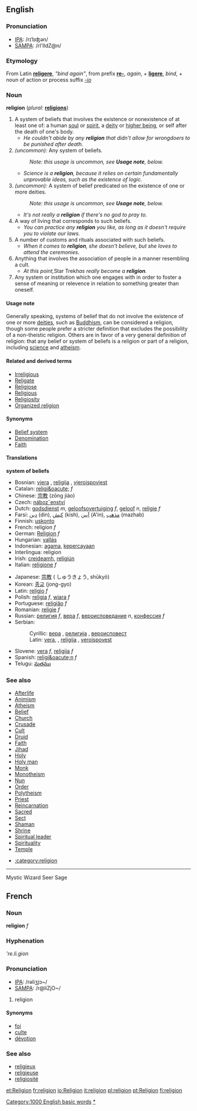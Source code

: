 ==English==

{{rank|ourselves|pale|happiness|914|religion|dress|degree|spoken}}

===Pronunciation===
*[[w:IPA|IPA]]: /rɪˈlɪʤən/
*[[w:SAMPA|SAMPA]]: /rI'lIdZ@n/

===Etymology===
From Latin '''[[religere]]''', ''"bind again"'', from prefix '''[[re-]]''', ''again'', + '''[[ligere]]''', ''bind'', + noun of action or process suffix ''[[-io]]''

===Noun===
'''religion''' (''plural:'' '''[[religions]]''')
# A system of beliefs that involves the existence or nonexistence of at least one of: a human [[soul]] or [[spirit]], a [[deity]] or [[higher being]], or self after the death of one's body.
#* ''He couldn't abide by any '''religion''' that didn't allow for wrongdoers to be punished after death.''
# ''(uncommon):'' Any system of beliefs.
#: ''Note: this usage is uncommon, see '''Usage note''', below.''
#* ''Science is a '''religion''', because it relies on certain fundamentally unprovable ideas, such as the existence of logic.''
# ''(uncommon):'' A system of belief predicated on the existence of one or more deities.
#: ''Note: this usage is uncommon, see '''Usage note''', below.''
#* ''It's not really a '''religion''' if there's no god to pray to.''
# A way of living that corresponds to such beliefs.
#* ''You can practice any '''religion''' you like, as long as it doesn't require you to violate our laws.''
# A number of customs and rituals associated with such beliefs.
#* ''When it comes to '''religion''', she doesn't believe, but she loves to attend the ceremonies.''
# Anything that involves the association of people in a manner resembling a cult.
#* ''At this point, ''Star Trek'' has really become a '''religion'''.''
# Any system or institution which one engages with in order to foster a sense of meaning or relevence in relation to something greater than oneself.


==== Usage note ====
Generally speaking, systems of belief that do not involve the existence of one or more [[deities]], such as [[Buddhism]], can be considered a religion, though some people prefer a stricter definition that excludes the possibility of a non-theistic religion.  Others are in favor of a very general definition of religion: that any belief or system of beliefs is a religion or part of a religion, including [[science]] and [[atheism]].

{{sectstub}}

====Related and derived terms====
*[[Irreligious]]
*[[Religate]]
*[[Religiose]]
*[[Religious]]
*[[Religiosity]]
*[[Organized religion]]

====Synonyms====
*[[Belief system]]
*[[Denomination]]
*[[Faith]]

====Translations====

'''system of beliefs'''
{{top}}
*Bosnian: [[vjera]] {{f}}, [[religija#Bosnian|religija]] {{f}}, [[vjeroispovjest]] {{n}}
*Catalan: [[religi&oacute;]] ''f''
*Chinese: [[宗教]] (zōng jiào)
*Czech: [[nábozˇenství]]
*Dutch: [[godsdienst]] ''m'', [[geloofsovertuiging]] ''f'', [[geloof]] ''n'', [[religie]] ''f''
*Farsi: [[دین]] (din), [[كیش]] (kish), [[آیین]] (A'in), [[مذهب]] (mazhab)
*Finnish: [[uskonto]]
*French: religion ''f''
*German: [[Religion]] ''f''
*Hungarian: [[vallás]]
*Indonesian: [[agama]], [[percaya|kepercayaan]]
*Interlingua: religion
*Irish: [[creideamh]], [[religiún]]
*Italian: [[religione]] ''f''
{{mid}}
*Japanese: [[宗教]] ( しゅうきょう, shūkyō)
*Korean: [[종교]] (jong-gyo)
*Latin: [[religio]] ''f''
*Polish: [[religia]] ''f'', [[wiara]] ''f''
*Portuguese: [[religião]] ''f''
*Romanian: [[religie]] ''f''
*Russian: [[религия]] ''f'', [[вера]] ''f'', [[вероисповедание]] ''n'',  [[конфессия]] ''f''
*Serbian:
*:Cyrillic: [[вера#Serbian|вера]] {{f}}, [[религија]] {{f}}, [[вероисповест]] {{n}}
*:Latin: [[vera#Serbian|vera]], {{f}}, [[religija#Serbian|religija]] {{f}}, [[veroispovest]] {{f}}
*Slovene: [[vera]] ''f'', [[religija]] ''f''
*Spanish: [[religi&oacute;n]] ''f''
*Telugu: [[మతము]]
{{bottom}}

=== See also ===
<!-- Let's only use terms that aren't specific to a particular religion or category of religions (except such general categories as "organized religions").  Priest, monk, or nun are applied to many different religions. -->
*[[Afterlife]]
*[[Animism]]
*[[Atheism]]
*[[Belief]]
*[[Church]]
*[[Crusade]]
*[[Cult]]
*[[Druid]]
*[[Faith]]
*[[Jihad]]
*[[Holy]]
*[[Holy man]]
*[[Monk]]
*[[Monotheism]]
*[[Nun]]
*[[Order]]
*[[Polytheism]]
*[[Priest]]
*[[Reincarnation]]
*[[Sacred]]
*[[Sect]]
*[[Shaman]]
*[[Shrine]]
*[[Spiritual leader]]
*[[Spirituality]]
*[[Temple]]

*[[:category:religion]]

----
Mystic
Wizard
Seer
Sage

==French==
===Noun===
'''religion''' ''f''

===Hyphenation===
'''re.li.gion''

===Pronunciation===
*[[w:IPA|IPA]]: /rəliʒjɔ~/
*[[w:SAMPA|SAMPA]]: /r@liZjO~/

# religion

====Synonyms====
*[[foi]]
*[[culte]]
*[[dévotion]]

===See also===
*[[religieux]]
*[[religieuse]]
*[[religiosité]]

[[Category:1000 English basic words]]
[[Category:Religion|*]]

[[et:Religion]]
[[fr:religion]]
[[io:Religion]]
[[it:religion]]
[[pl:religion]]
[[pt:Religion]]
[[fi:religion]]